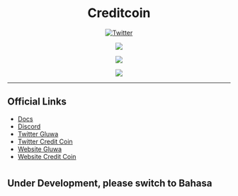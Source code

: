 <div align="center">

# Creditcoin

[![Twitter](https://img.shields.io/twitter/follow/megumii?style=social)](https://twitter.com/megumii_tez)

[![](https://img.shields.io/static/v1?label=Telegram&message=%E2%9D%A4&logo=Telegram&color=%23e609e6)](https://KatouMegumi.t.me)

[![](https://img.shields.io/static/v1?label=Discord&message=%E2%9D%A4&logo=Discord&color=%23e609e6)](https://discordapp.com/users/873803230042263563)

[![](https://komarev.com/ghpvc/?username=Megumiiiiii&color=e609e6&style=plastic&label=Visitors)]()

</div>

---

## Official Links
- [Docs](https://gluwa.gitbook.io/creditcoin-pos-testnet-documentation/validator-guides?ref=creditcoin.org)
- [Discord](https://discord.gg/creditcoin)
- [Twitter Gluwa](https://twitter.com/gluwa)
- [Twitter Credit Coin](https://twitter.com/Creditcoin)
- [Website Gluwa](https://gluwa.com)
- [Website Credit Coin](https://creditcoin.org)


#

## Under Development, please switch to Bahasa

#